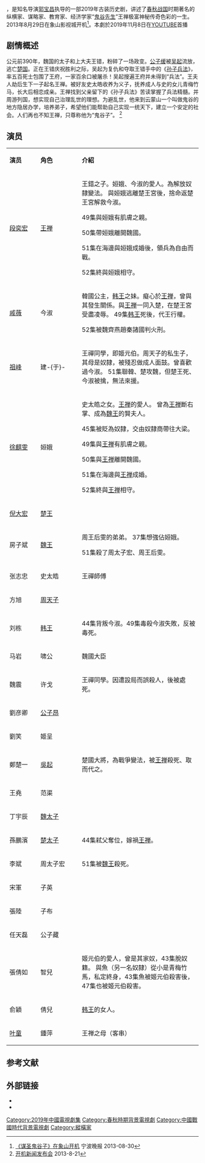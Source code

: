 {{电视节目信息框
| 名稱 =谋圣鬼谷子
| 英文名稱 = ''Seek For the Holy Guiguzi''
| 原名 = 
| 圖片 = 谋圣鬼谷子.jpg
| 圖說 = 
| 分類 = 古装、历史
| 原創者 =
| 編劇 = 刘树生
| 導演 = [[郭宝昌|郭宝昌]]、刘涓
| 演出 ={{nowrap|[[段奕宏|段奕宏]]、[[戚薇|戚薇]]、[[祖峰|祖峰]]、[[徐麒雯|徐麒雯]]}}
| 配音 = 
| 旁白 = 
| 主題曲 =
| 片尾曲 =
| 作曲 =
| 制作年份= 2013年8月29日-2014年1月
| 國家 = {{CHN}}
| 語言 = [[普通话|普通话]]
| 季數 = 
| 原集數 = 52集<ref name="集数">{{cite web |title=发行许可证查询结果 |url=https://dsj.nrta.gov.cn/tims/site/views/include/quickSearch/checkIssue/result.shanty?ids=0134acc2e2980e194028e4a134923e65 |website=国家广播电影电视总局 |accessdate=2019-11-15 |language=zh-cn }}</ref>
| 每集列表 = 
| 製片人 = 赵淑英
| 執行製片 = 
| 制作公司 =北京纵横捭阖文化传媒<br>天津纵横捭阖文化传媒
| 发行许可  = {{nowrap|（津）剧审字（2016）第009号}}<ref name="集数" />
| 拍攝地 ={{CHN}}[[象山影视城|象山影视城]]
| 攝像 = 
| 每集長 = 
| 頻道 =
| 電視網 =
| 播出國家={{CHN}}
| 集數 =
| 視頻制式 =
| 音頻制式 = 
| 開始 =
| 結束 =
| 先於 =
| 後於 = 
| 相關劇集 = 
| 官方網站 =
}}
{{engname|《谋圣鬼谷子》|For the Holy Guiguzi}}，是知名导演[[郭宝昌|郭宝昌]]执导的一部2019年古装历史剧，讲述了[[春秋战国|春秋战国]]时期著名的纵横家、谋略家、教育家、经济学家“[[鬼谷子|鬼谷先生]]”王禅极富神秘传奇色彩的一生。2013年8月29日在象山影视城开机<ref>[http://fw.nbwh.gov.cn/art/2013/8/30/art_743_44356.html 《谋圣鬼谷子》在象山开机] {{Wayback|url=http://fw.nbwh.gov.cn/art/2013/8/30/art_743_44356.html |date=20150610213858 }}宁波晚报 2013-08-30</ref>。本劇於2019年11月8日在[[YOUTUBE|YOUTUBE]]首播

== 剧情概述 ==
公元前390年，魏国的太子和上大夫王错，粉碎了一场政变。[[魏緩|公子缓]]被[[吴起|吴起]]流放，逃亡[[楚国|楚国]]。正在王错庆祝胜利之际，吴起为复仇和夺取王错手中的《[[孙子兵法|孙子兵法]]》，率五百死士包围了王府，一家百余口被屠杀！吴起搜遍王府并未得到“兵法”。王夫人劫后生下一子起名王禅。被好友史太皓收养为义子，抚养成人与史的女儿青梅竹马，长大后相恋成亲。王禅找到父亲留下的《孙子兵法》苦读掌握了兵法精髓。并周游列国，想实现自己治理乱世的理想。为避乱世，他来到云蒙山一个叫做鬼谷的地方隐居办学，培养弟子，希望他们能帮助自己实现一统天下，建立一个安定的社会。人们再也不知王禅，只尊称他为“鬼谷子”。 <ref>[http://www.022net.com/channel/jl062/ 开机新闻发布会] {{Wayback|url=http://www.022net.com/channel/jl062/ |date=20130825074500 }}2013-8-21</ref>

== 演员 ==
{|class="wikitable" style="width:50%"
|- style="width:100%; background:cornflowerblue; color:white" align=center
|style="width:15%"|'''演员'''||style="width:20%"|'''角色'''||style="width:58%"|'''介紹'''
|-
|[[段奕宏|段奕宏]] || [[鬼谷子|王禅]] ||王錯之子。姮娥、今淑的愛人。為解放奴隸變法。
與姮娥逃離楚王宮後，捨命返楚王宮解救今淑。

49集與姮娥有肌膚之親。

50集帶姮娥離開魏國。

51集在海邊與姮娥成婚後，領兵為自由而戰。

52集終與姮娥相守。
|-
|[[戚薇|戚薇]] || 今淑 ||韓國公主，[[韓宣惠王|韩王]]之妹。癡心於[[鬼谷子|王禅]]，曾與其發生關係。與[[鬼谷子|王禅]]一同入楚，在楚王宮受盡凌辱。
49集[[韓宣惠王|韩王]]死後，代王行權。

52集被魏齊燕趙秦諸國判火刑。
|-
|[[祖峰|祖峰]] || 建-{于}- ||王禪同學，即姬元伯。周天子的私生子，其母是奴隸，被殘忍做成人面鼓。曾喜歡過今淑。
51集聯韓、楚攻魏，但楚王死、今淑被擒，無法來援。
|-
|[[徐麒雯|徐麒雯]] || 姮娥 ||史太皓之女。[[鬼谷子|王禅]]的愛人。
曾為[[鬼谷子|王禅]]斷右掌、成為[[魏惠王|魏王]]的賢夫人。

45集被貶為奴隸，交由奴隸商帶往大梁。

49集與[[鬼谷子|王禅]]有肌膚之親。

50集與[[鬼谷子|王禅]]離開魏國。

51集在海邊與[[鬼谷子|王禅]]成婚。

52集終與[[鬼谷子|王禅]]相守。
|-
|[[倪大宏|倪大宏]] || [[楚悼王|楚王]] ||
|-
|房子斌 || [[魏惠王|魏王]] ||周王后雯的弟弟。
37集想強佔姮娥。

51集殺了周太子宏、周王后雯。
|-
|张志忠 || 史太皓 ||王禪師傅
|-
|方旭 || [[周顯王|周天子]] ||
|-
|刘栋 ||[[韓宣惠王|韩王]] ||44集背叛今淑。49集毒殺今淑失敗，反被毒死。
|-
|马岩 || 啸公 ||魏國大臣
|-
|魏震 || 许戈 ||王禪同學。因遭設局而誤殺人，後被處死。
|-
|劉彦卿 || [[公子卬_(魏國)|公子昂]] ||
|-
|劉笑 || 姬呈 ||
|-
|鄭楚一 || [[吳起|吳起]] ||楚國大將，為戰爭變法，被[[鬼谷子|王禅]]殺死、取而代之。
|-
|王堯 || 范渠 ||
|-
|丁宇辰 || [[魏襄王|魏太子]] ||
|-
|孫鵬濱 || [[楚肅王|楚太子]] ||44集弒父奪位，嫁禍[[鬼谷子|王禅]]。
|-
|李斌 || 周太子宏 ||51集被[[魏惠王|魏王]]殺死。
|-
|宋軍 || 子英 ||
|-
|張陸 || 子布  ||
|-
|任天磊 || 公子藏 ||
|-
|張倩如 || 智兒 ||姬元伯的愛人，曾是其家奴，43集脫奴籍。
與魚（另一名奴隸）從小是青梅竹馬，私定終身，43集魚被姬元伯殺害後，47集也被姬元伯殺害。
|-
|俞穎|| 倩兒 ||[[韓宣惠王|韩王]]的女人。
|-
|[[叶童|叶童]]|| 鍾萍 || 王禅之母（客串）
|}

== 参考文献 ==
{{reflist}}

== 外部链接 ==
* {{Sinaweibo|3711069401|《谋圣鬼谷子》}}
* {{youtube|NlL41jbza-A|《谋圣鬼谷子》片花}}
{{2019年中國大陸古裝/民初電視劇}}
{{DEFAULTSORT:Mou}}
[[Category:2019年中國電視劇集|Category:2019年中國電視劇集]]
[[Category:春秋時期背景電視劇|Category:春秋時期背景電視劇]]
[[Category:中國戰國時代背景電視劇|Category:中國戰國時代背景電視劇]]
[[Category:縱橫家|Category:縱橫家]]